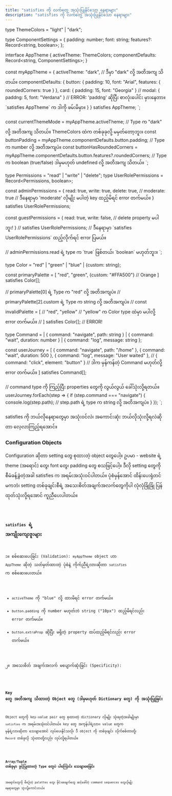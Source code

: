 ```yaml
---
title: "satisfies ကို လက်တွေ့ အသုံးပြုနိုင်သော နေရာများ"
description: "satisfies ကို လက်တွေ့ အသုံးပြုနိုင်သော နေရာများ"
---
```


type ThemeColors = "light" | "dark";

type ComponentSettings = {
padding: number;
font: string;
features?: Record<string, boolean>;
};

interface AppTheme {
activeTheme: ThemeColors;
componentDefaults: Record<string, ComponentSettings>;
}

const myAppTheme = {
activeTheme: "dark", // ဒီမှာ "dark" လို့ အတိအကျ သိတယ်။
componentDefaults: {
button: { padding: 10, font: "Arial", features: { roundedCorners: true } },
card: { padding: 15, font: "Georgia" }
// modal: { paddng: 5, font: "Verdana" } // ERROR: 'paddng' ဆိုပြီး စာလုံးပေါင်း မှားနေတာ။ \`satisfies AppTheme\` က ဒါကို ဖမ်းမိမှာ။
}
} satisfies AppTheme;
`;

const currentThemeMode = myAppTheme.activeTheme; // Type က "dark" လို့ အတိအကျ သိတယ်။ ThemeColors ထဲက တစ်ခုခုလို့ မမှတ်တော့ဘူး။
const buttonPadding = myAppTheme.componentDefaults.button.padding; // Type က number လို့ အတိအကျပဲ။
const buttonHasRoundedCorners = myAppTheme.componentDefaults.button.features?.roundedCorners; // Type က boolean (true/false) ဒါမှမဟုတ် undefined လို့ အတိအကျ သိတယ်။
`;

type Permissions = "read" | "write" | "delete";
type UserRolePermissions = Record<Permissions, boolean>;

const adminPermissions = {
read: true,
write: true,
delete: true,
// moderate: true // ဒီနေရာမှာ 'moderate' လိုမျိုး မပါတဲ့ key ထည့်မိရင် error တက်မယ်။
} satisfies UserRolePermissions;

const guestPermissions = {
read: true,
write: false,
// delete property မပါဘူး!
} // satisfies UserRolePermissions; // ဒီနေရာမှာ \`satisfies UserRolePermissions\` ထည့်လိုက်ရင် error ပြမယ်။

// adminPermissions.read ရဲ့ type က \`true\` ဖြစ်တယ်၊ \`boolean\` မဟုတ်ဘူး။
`;

type Color = "red" | "green" | "blue" | {custom: string};

const primaryPalette = [
"red",
"green",
{custom: "#FFA500"} // Orange
] satisfies Color[];

// primaryPalette[0] ရဲ့ Type က "red" လို့ အတိအကျပဲ။
// primaryPalette[2].custom ရဲ့ Type က string လို့ အတိအကျပဲ။
// const invalidPalette = [
// "red", "yellow"
// "yellow" က Color type ထဲမှာ မပါလို့ error တက်မယ်။
// ] satisfies Color[]; // ERROR!

type Command =
| { command: "navigate", path: string }
| { command: "wait", duration: number }
| { command: "log", message: string };

const userJourney = [
{ command: "navigate", path: "/home" },
{ command: "wait", duration: 500 },
{ command: "log", message: "User waited" },
// { command: "click", element: "button" } // ဒါက မှန်ကန်တဲ့ Command မဟုတ်လို့ error တက်မယ်။
] satisfies Command[];

// command type ကို ကြည့်ပြီး properties တွေကို လွယ်လွယ် ခေါ်သုံးလို့ရတယ်။
userJourney.forEach(step => {
if (step.command === "navigate") {
console.log(step.path); // step.path ရဲ့ type က string လို့ အတိအကျပဲ။
}
});
`;

<Aside title="ရည်ရွယ်ချက်" type="tip">
  satisfies ကို ဘယ်လိုနေရာတွေမှာ အသုံးဝင်လဲ၊ အကောင်းဆုံး ဘယ်လိုသုံးလို့ရလဲဆိုတာ
  လေ့လာကြည့်ရအောင်။
</Aside>

### Configuration Objects

Configuration ဆိုတာ setting တွေ စုထားတဲ့ object တွေပေါ့။ ဥပမာ - website ရဲ့ theme (အရောင်) တွေ၊ font တွေ၊ padding တွေ စသဖြင့်ပေါ့။ ဒီလို setting တွေကို စီမံခန့်ခွဲတဲ့အခါ satisfies က အရမ်းအသုံးဝင်ပါတယ်။ ပုံစံမှန်အောင် ထိန်းပေးရုံတင်မကဘဲ၊ setting တစ်ခုချင်းစီရဲ့ အသေးစိတ်အချက်အလက်တွေကိုပါ လုံလုံခြုံခြုံ ပြန်ထုတ်သုံးလို့ရအောင် ကူညီပေးပါတယ်။

<Code lang="typescript" code={configuration} title="config.ts" />

### `satisfies` ရဲ့ အကျိုးကျေးဇူးများ

၁။ စစ်ဆေးပေးခြင်း (Validation): `myAppTheme` object ဟာ `AppTheme` ဆိုတဲ့ သတ်မှတ်ထားတဲ့ ပုံစံနဲ့ ကိုက်ညီရဲ့လားဆိုတာ `satisfies` က စစ်ဆေးပေးတယ်။

- `activeTheme` ကို "blue" လို့ ထားမိရင် error တက်မယ်။
- `button.padding` ကို number မဟုတ်ဘဲ string ("10px") ထည့်မိရင်လည်း error တက်မယ်။
- `button.extraProp` ဆိုပြီး မရှိတဲ့ property ထပ်ထည့်မိရင်လည်း error တက်မယ်။

၂။ အသေးစိတ် အချက်အလက် မပျောက်ဆုံးခြင်း (Specificity):

<Code lang="typescript" code={benefits} title="config.ts" />

### Key တွေ အတိအကျ သိထားတဲ့ Object တွေ (ဒါမှမဟုတ် Dictionary တွေ) ကို အသုံးပြုခြင်း

Object တွေကို key-value pair တွေ စုထားတဲ့ dictionary လိုမျိုး သုံးရတဲ့အခါမျိုးမှာ `satisfies` က အရမ်းအသုံးဝင်ပါတယ်။ key တွေ အကုန်ပါရဲ့လား၊ value တွေက မှန်ရဲ့လားဆိုတာ သေချာအောင် လုပ်ပေးနိုင်သလို၊ ဒီ object ကို တစ်ခုချင်း လိုက်စစ်တာတို့၊ `Record` တစ်ခုလို သုံးတာတို့လည်း လုပ်လို့ရပါတယ်။

<Code lang="typescript" code={dictionary} title="permission.ts" />

### Array/Tuple တစ်ခုမှာ ခွင့်ပြုထားတဲ့ Type တွေပဲ ပါကြောင်း သေချာစေခြင်း

အရောင်တွေကို စီစဉ်တဲ့ palettes တွေ၊ ခိုင်းစေချက်တွေ ဆင့်ခေါ်တဲ့ command sequences တွေလိုမျိုး နေရာတွေမှာ သုံးလို့ကောင်းတယ်။

<Code lang="typescript" code={array} title="palette.ts" />
